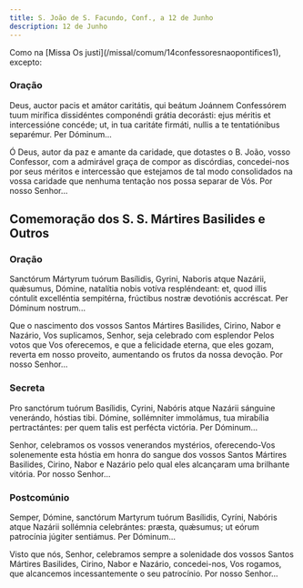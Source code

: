 ```yaml
---
title: S. João de S. Facundo, Conf., a 12 de Junho
description: 12 de Junho
---
```


<aside>
  Como na [Missa Os justi](/missal/comum/14confessoresnaopontifices1), excepto:
</aside>

### Oração

<div class="side-by-side not-content">

Deus, auctor pacis et amátor caritátis, qui beátum Joánnem Confessórem tuum mirífica dissidéntes componéndi grátia decorásti: ejus méritis et intercessióne concéde; ut, in tua caritáte firmáti, nullis a te tentatiónibus separémur. Per Dóminum...

Ó Deus, autor da paz e amante da caridade, que dotastes o B. João, vosso Confessor, com a admirável graça de compor as discórdias, concedei-nos por seus méritos e intercessão que estejamos de tal modo consolidados na vossa caridade que nenhuma tentação nos possa separar de Vós. Por nosso Senhor...

</div>

## Comemoração dos S. S. Mártires Basilides e Outros

### Oração

<div class="side-by-side not-content">

Sanctórum Mártyrum tuórum Basílidis, Gyrini, Naboris atque Nazárii, quǽsumus, Dómine, natalítia nobis votíva respléndeant: et, quod illis cóntulit excelléntia sempitérna, frúctibus nostræ devotiónis accréscat. Per Dóminum nostrum...

Que o nascimento dos vossos Santos Mártires Basilides, Cirino, Nabor e Nazário, Vos suplicamos, Senhor, seja celebrado com esplendor Pelos votos que Vos oferecemos, e que a felicidade eterna, que eles gozam, reverta em nosso proveito, aumentando os frutos da nossa devoção. Por nosso Senhor...

</div>

### Secreta

<div class="side-by-side not-content">

Pro sanctórum tuórum Basílidis, Cyrini, Nabóris atque Nazárii sánguine venerándo, hóstias tibi. Dómine, sollémniter immolámus, tua mirabília pertractántes: per quem talis est perfécta victória. Per Dóminum...

Senhor, celebramos os vossos venerandos mystérios, oferecendo-Vos solenemente esta hóstia em honra do sangue dos vossos Santos Mártires Basilides, Cirino, Nabor e Nazário pelo qual eles alcançaram uma brilhante vitória. Por nosso Senhor...

</div>

### Postcomúnio

<div class="side-by-side not-content">

Semper, Dómine, sanctórum Martyrum tuórum Basílidis, Cyríni, Nabóris atque Nazárii sollémnia celebrántes: præsta, quǽsumus; ut eórum patrocínia júgiter sentiámus. Per Dóminum...

Visto que nós, Senhor, celebramos sempre a solenidade dos vossos Santos Mártires Basilides, Cirino, Nabor e Nazário, concedei-nos, Vos rogamos, que alcancemos incessantemente o seu patrocínio. Por nosso Senhor...

</div>
